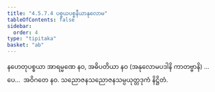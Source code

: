 ```yaml
---
title: "4.5.7.4 ပစ္စယပစ္စနီယာနုလောမ"
tableOfContents: false
sidebar:
  order: 4
type: "tipitaka"
basket: "ab"
---
```



<DynamicBreadcrumb />

<Division number="115">

<Paragraph number="1605">
နဟေတုပစ္စယာ အာရမ္မဏေ နဝ, အဓိပတိယာ နဝ (အနုလောမပဒါနိ ကာတဗ္ဗာနိ) …ပေ…  အဝိဂတေ နဝ.

</Paragraph>
</Division>

<Paragraph number="1606" type="center">
သညောဇနသညောဇနသမ္ပယုတ္တဒုကံ နိဋ္ဌိတံ.
</Paragraph>